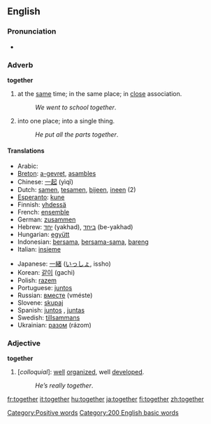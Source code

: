 ==English==

{{rank|above|received|read|300|together|already|son|death}}

===Pronunciation===
*{{audio|en-us-together.ogg|Audio (US)}}

===Adverb===
'''together'''

#at the [[same]] time; in the same place; in [[close]] association.
#:''We went to school together''.
#into one place; into a single thing.
#:''He put all the parts together''.

====Translations====
{{top}}
*Arabic: {{ARchar|[[معا|معًا]]}} {{Unicode|(máʕan)}}
*[[Breton]]: [[a-gevret]], [[asambles]]
*Chinese: [[一起]] (yìqǐ)
*Dutch: [[samen]], [[tesamen]], [[bijeen]], [[ineen]] (2)
*[[Esperanto]]: [[kune]]
*Finnish: [[yhdessä]]
*French: [[ensemble]]
*German: [[zusammen]]
*Hebrew: [[יחד]] (yakhad), [[ביחד]] (be-yakhad)
*Hungarian: [[együtt]]
*Indonesian: [[sama|bersama]], [[sama|bersama-sama]], [[bareng]]
*Italian: [[insieme]]
{{mid}}
*Japanese: [[一緒]] ([[いっしょ]], issho)
*Korean: [[같이]] (gachi)
*Polish: [[razem]]
*Portuguese: [[juntos]]
*Russian: [[вместе]] (vméste)
*Slovene: [[skupaj]]
*Spanish: [[juntos]] {{m}}, [[juntas]] {{f}}
*Swedish: [[tillsammans]]
*Ukrainian: [[разом]] (rázom)
{{bottom}}

===Adjective===
'''together'''

#[''colloquial'']: [[well]] [[organize]]d, well [[develop]]ed.
#:''He’s really together''.

[[Category:Positive words]]
[[Category:200 English basic words]]

[[fr:together]]
[[it:together]]
[[hu:together]]
[[ja:together]]
[[fi:together]]
[[zh:together]]